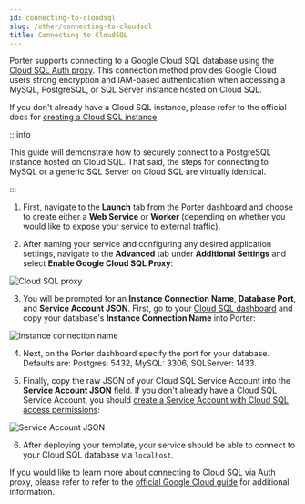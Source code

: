 ```yaml
---
id: connecting-to-cloudsql
slug: /other/connecting-to-cloudsql
title: Connecting to CloudSQL
---
```


Porter supports connecting to a Google Cloud SQL database using the [Cloud SQL Auth proxy](https://cloud.google.com/sql/docs/mysql/sql-proxy). This connection method provides Google Cloud users strong encryption and IAM-based authentication when accessing a MySQL, PostgreSQL, or SQL Server instance hosted on Cloud SQL.

If you don't already have a Cloud SQL instance, please refer to the official docs for [creating a Cloud SQL instance](https://cloud.google.com/sql/docs/mysql/create-instance).

:::info

This guide will demonstrate how to securely connect to a PostgreSQL instance hosted on Cloud SQL. That said, the steps for connecting to MySQL or a generic SQL Server on Cloud SQL are virtually identical.

:::

1. First, navigate to the **Launch** tab from the Porter dashboard and choose to create either a **Web Service** or **Worker** (depending on whether you would like to expose your service to external traffic).

2. After naming your service and configuring any desired application settings, navigate to the **Advanced** tab under **Additional Settings** and select **Enable Google Cloud SQL Proxy**:

![Cloud SQL proxy](https://files.readme.io/5e3c9b7-Screen_Shot_2021-04-19_at_10.23.18_PM.png "Screen Shot 2021-04-19 at 10.23.18 PM.png")

3. You will be prompted for an **Instance Connection Name**, **Database Port**, and **Service Account JSON**. First, go to your [Cloud SQL dashboard](https://console.cloud.google.com/sql/instances) and copy your database's **Instance Connection Name** into Porter:

![Instance connection name](https://files.readme.io/ca9a00f-Screen_Shot_2021-04-19_at_10.38.36_PM.png "Screen Shot 2021-04-19 at 10.38.36 PM.png")

4. Next, on the Porter dashboard specify the port for your database. Defaults are: Postgres: 5432, MySQL: 3306, SQLServer: 1433.

5. Finally, copy the raw JSON of your Cloud SQL Service Account into the **Service Account JSON** field. If you don't already have a Cloud SQL Service Account, you should [create a Service Account with Cloud SQL access permissions](https://cloud.google.com/sql/docs/mysql/connect-admin-proxy#create-service-account):

![Service Account JSON](https://files.readme.io/b22baf5-Screen_Shot_2021-04-19_at_10.41.48_PM.png "Screen Shot 2021-04-19 at 10.41.48 PM.png")

6. After deploying your template, your service should be able to connect to your Cloud SQL database via `localhost`.

If you would like to learn more about connecting to Cloud SQL via Auth proxy, please refer to refer to the [official Google Cloud guide](https://cloud.google.com/sql/docs/mysql/connect-kubernetes-engine) for additional information.
